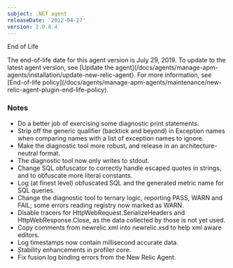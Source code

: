 ```yaml
---
subject: .NET agent
releaseDate: '2012-04-27'
version: 2.0.8.4
---
```


End of Life

<Callout variant="important">
  The end-of-life date for this agent version is July 29, 2019. To update to the latest agent version, see [Update the agent](/docs/agents/manage-apm-agents/installation/update-new-relic-agent). For more information, see [End-of-life policy](/docs/agents/manage-apm-agents/maintenance/new-relic-agent-plugin-end-life-policy).
</Callout>

### Notes

* Do a better job of exercising some diagnostic print statements.
* Strip off the generic qualifier (backtick and beyond) in Exception names when comparing names with a list of exception names to ignore.
* Make the diagnostic tool more robust, and release in an architecture-neutral format.
* The diagnostic tool now only writes to stdout.
* Change SQL obfuscator to correctly handle escaped quotes in strings, and to obfuscate more literal constants.
* Log (at finest level) obfuscated SQL and the generated metric name for SQL queries.
* Change the diagnostic tool to ternary logic, reporting PASS, WARN and FAIL; some errors reading registry now marked as WARN.
* Disable tracers for HttpWebRequest.SerializeHeaders and HttpWebResponse.Close, as the data collected by those is not yet used.
* Copy comments from newrelic.xml into newrelic.xsd to help xml aware editors.
* Log timestamps now contain millisecond accurate data.
* Stability enhancements in profiler core.
* Fix fusion log binding errors from the New Relic Agent.
